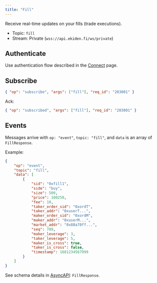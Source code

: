 ```yaml
---
title: "Fill"
---
```


Receive real-time updates on your fills (trade executions).

- Topic: `fill`
- Stream: Private (`wss://api.ekiden.fi/ws/private`)

## Authenticate

Use authentication flow described in the [Connect](./connect) page.

## Subscribe

```json
{ "op": "subscribe", "args": ["fill"], "req_id": "203001" }
```

Ack:

```json
{ "op": "subscribed", "args": ["fill"], "req_id": "203001" }
```

## Events

Messages arrive with `op: "event"`, `topic: "fill"`, and `data` is an array of `FillResponse`.

Example:

```json
{
	"op": "event",
	"topic": "fill",
	"data": [
		{
			"sid": "0xfill1",
			"side": "buy",
			"size": 500,
			"price": 100250,
			"fee": 10,
			"taker_order_sid": "0xordT",
			"taker_addr": "0xuserT...",
			"maker_order_sid": "0xordM",
			"maker_addr": "0xuserM...",
			"market_addr": "0x88a70ff...",
			"seq": 789,
			"maker_leverage": 3,
			"taker_leverage": 5,
			"maker_is_cross": true,
			"taker_is_cross": false,
			"timestamp": 1681234567999
		}
	]
}
```

See schema details in [AsyncAPI](../websockets/private): `FillResponse`.
